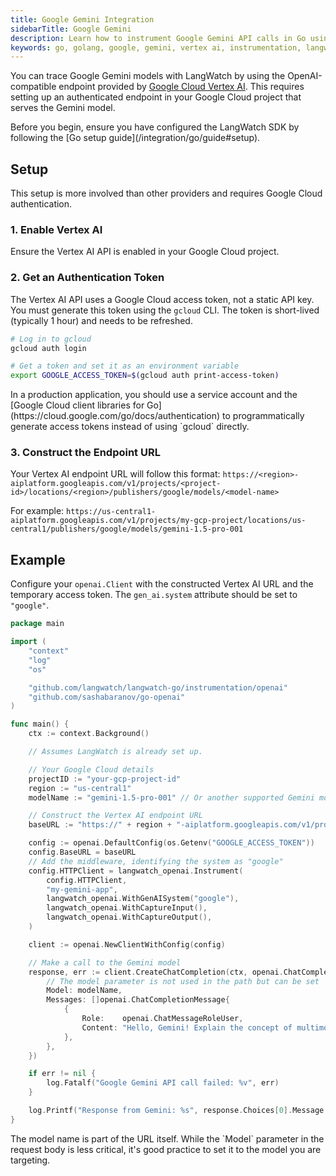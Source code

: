 ```yaml
---
title: Google Gemini Integration
sidebarTitle: Google Gemini
description: Learn how to instrument Google Gemini API calls in Go using the LangWatch SDK via a Vertex AI endpoint.
keywords: go, golang, google, gemini, vertex ai, instrumentation, langwatch, opentelemetry, openai-compatible
---
```


You can trace Google Gemini models with LangWatch by using the OpenAI-compatible endpoint provided by [Google Cloud Vertex AI](https://cloud.google.com/vertex-ai). This requires setting up an authenticated endpoint in your Google Cloud project that serves the Gemini model.

<Note>
Before you begin, ensure you have configured the LangWatch SDK by following the [Go setup guide](/integration/go/guide#setup).
</Note>

## Setup

This setup is more involved than other providers and requires Google Cloud authentication.

### 1. Enable Vertex AI
Ensure the Vertex AI API is enabled in your Google Cloud project.

### 2. Get an Authentication Token
The Vertex AI API uses a Google Cloud access token, not a static API key. You must generate this token using the `gcloud` CLI. The token is short-lived (typically 1 hour) and needs to be refreshed.

```bash
# Log in to gcloud
gcloud auth login

# Get a token and set it as an environment variable
export GOOGLE_ACCESS_TOKEN=$(gcloud auth print-access-token)
```
<Warning>
In a production application, you should use a service account and the [Google Cloud client libraries for Go](https://cloud.google.com/go/docs/authentication) to programmatically generate access tokens instead of using `gcloud` directly.
</Warning>

### 3. Construct the Endpoint URL
Your Vertex AI endpoint URL will follow this format:
`https://<region>-aiplatform.googleapis.com/v1/projects/<project-id>/locations/<region>/publishers/google/models/<model-name>`

For example:
`https://us-central1-aiplatform.googleapis.com/v1/projects/my-gcp-project/locations/us-central1/publishers/google/models/gemini-1.5-pro-001`

## Example

Configure your `openai.Client` with the constructed Vertex AI URL and the temporary access token. The `gen_ai.system` attribute should be set to `"google"`.

```go
package main

import (
	"context"
	"log"
	"os"

	"github.com/langwatch/langwatch-go/instrumentation/openai"
	"github.com/sashabaranov/go-openai"
)

func main() {
	ctx := context.Background()

	// Assumes LangWatch is already set up.

	// Your Google Cloud details
	projectID := "your-gcp-project-id"
	region := "us-central1"
	modelName := "gemini-1.5-pro-001" // Or another supported Gemini model

	// Construct the Vertex AI endpoint URL
	baseURL := "https://" + region + "-aiplatform.googleapis.com/v1/projects/" + projectID + "/locations/" + region + "/publishers/google/models/" + modelName

	config := openai.DefaultConfig(os.Getenv("GOOGLE_ACCESS_TOKEN"))
	config.BaseURL = baseURL
	// Add the middleware, identifying the system as "google"
	config.HTTPClient = langwatch_openai.Instrument(
		config.HTTPClient,
		"my-gemini-app",
		langwatch_openai.WithGenAISystem("google"),
		langwatch_openai.WithCaptureInput(),
		langwatch_openai.WithCaptureOutput(),
	)

	client := openai.NewClientWithConfig(config)

	// Make a call to the Gemini model
	response, err := client.CreateChatCompletion(ctx, openai.ChatCompletionRequest{
		// The model parameter is not used in the path but can be set
		Model: modelName,
		Messages: []openai.ChatCompletionMessage{
			{
				Role:    openai.ChatMessageRoleUser,
				Content: "Hello, Gemini! Explain the concept of multimodal models.",
			},
		},
	})

	if err != nil {
		log.Fatalf("Google Gemini API call failed: %v", err)
	}

	log.Printf("Response from Gemini: %s", response.Choices[0].Message.Content)
}
```

<Note>
The model name is part of the URL itself. While the `Model` parameter in the request body is less critical, it's good practice to set it to the model you are targeting.
</Note>

